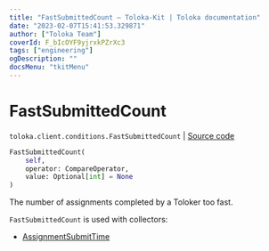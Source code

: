 ```yaml
---
title: "FastSubmittedCount — Toloka-Kit | Toloka documentation"
date: "2023-02-07T15:41:53.329871"
author: ["Toloka Team"]
coverId: F_bIcOYF9yjrxkPZrXc3
tags: ["engineering"]
ogDescription: ""
docsMenu: "tkitMenu"
---
```


# FastSubmittedCount
`toloka.client.conditions.FastSubmittedCount` | [Source code](https://github.com/Toloka/toloka-kit/blob/v1.1.3/src/client/conditions.py#L177)

```python
FastSubmittedCount(
    self,
    operator: CompareOperator,
    value: Optional[int] = None
)
```

The number of assignments completed by a Toloker too fast.

`FastSubmittedCount` is used with collectors:
- [AssignmentSubmitTime](/docs-new/toloka-kit/reference/toloka.client.collectors.AssignmentSubmitTime)
